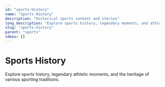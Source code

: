 ```yaml
---
id: "sports-history"
name: "Sports History"
description: "Historical sports content and stories"
long_description: "Explore sports history, legendary moments, and athletic heritage"
slug: "sports-history"
parent: "sports"
ideas: []
---
```


# Sports History

Explore sports history, legendary athletic moments, and the heritage of various sporting traditions.